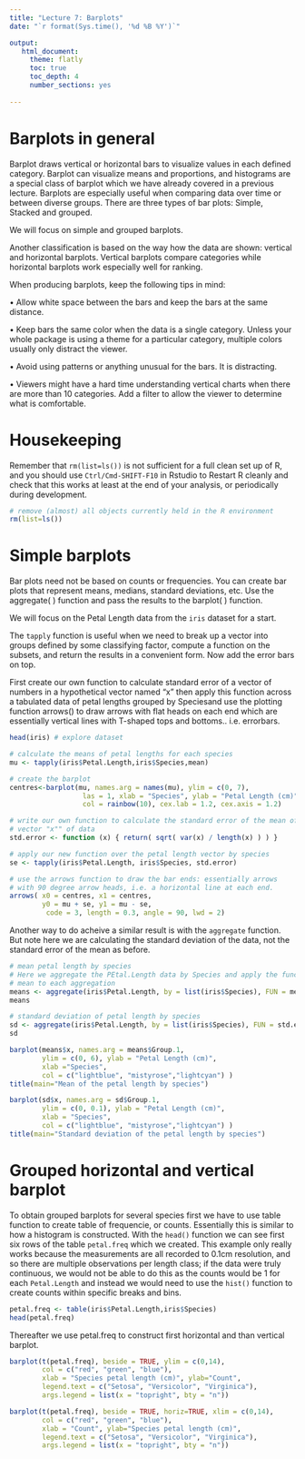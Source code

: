 ```yaml
---
title: "Lecture 7: Barplots"
date: "`r format(Sys.time(), '%d %B %Y')`"

output:
   html_document:
     theme: flatly
     toc: true
     toc_depth: 4
     number_sections: yes
     
---
```


# Barplots in general

Barplot draws vertical or horizontal bars to visualize values in each defined category. Barplot can visualize means and proportions, and histograms are a special class of barplot which we have already covered in a previous lecture. Barplots are especially useful when comparing data over time or between diverse groups. There are three types of bar plots: Simple, Stacked and grouped.

We will focus on simple and grouped barplots.

Another classification is based on the way how the data are shown: vertical and horizontal barplots. Vertical barplots compare categories while horizontal barplots work especially well for ranking.

When producing barplots, keep the following tips in mind:

•   Allow white space between the bars and keep the bars at the same distance.

•   Keep bars the same color when the data is a single category. Unless your whole package is using a theme for a particular category, multiple colors usually only distract the viewer.

•   Avoid using patterns or anything unusual for the bars. It is distracting.

•   Viewers might have a hard time understanding vertical charts when there are more than 10 categories. Add a filter to allow the viewer to determine what is comfortable.

# Housekeeping

Remember that `rm(list=ls())` is not sufficient for a full clean set up of R, and you should use `Ctrl/Cmd-SHIFT-F10` in Rstudio to Restart R cleanly and check that this works at least at the end of your analysis, or periodically during development.

```r
# remove (almost) all objects currently held in the R environment
rm(list=ls()) 
```

# Simple barplots

Bar plots need not be based on counts or frequencies. You can create bar plots that represent means, medians, standard deviations, etc. Use the aggregate( ) function and pass the results to the barplot( ) function.

We will focus on the Petal Length data from the `iris` dataset for a start.

The `tapply` function is useful when we need to break up a vector into groups defined by some classifying factor, compute a function on the subsets, and return the results in a convenient form. Now add the error bars on top. 

First create our own function to calculate standard error of a vector of numbers in a hypothetical vector named "x" then apply this function across a tabulated data of petal lengths grouped by Speciesand use the plotting function arrows() to draw arrows with flat heads on each end which are essentially vertical lines with T-shaped tops and bottoms.. i.e. errorbars.

```r
head(iris) # explore dataset

# calculate the means of petal lengths for each species
mu <- tapply(iris$Petal.Length,iris$Species,mean)

# create the barplot
centres<-barplot(mu, names.arg = names(mu), ylim = c(0, 7),
                  las = 1, xlab = "Species", ylab = "Petal Length (cm)",
                  col = rainbow(10), cex.lab = 1.2, cex.axis = 1.2)

# write our own function to calculate the standard error of the mean of a 
# vector "x"" of data
std.error <- function (x) { return( sqrt( var(x) / length(x) ) ) }

# apply our new function over the petal length vector by species
se <- tapply(iris$Petal.Length, iris$Species, std.error)

# use the arrows function to draw the bar ends: essentially arrows
# with 90 degree arrow heads, i.e. a horizontal line at each end.
arrows( x0 = centres, x1 = centres, 
        y0 = mu + se, y1 = mu - se,
         code = 3, length = 0.3, angle = 90, lwd = 2)
```

Another way to do acheive a similar result is with the `aggregate` function. But note here we are calculating the standard deviation of the data, not the standard error of the mean as before.
```r

# mean petal length by species
# Here we aggregate the PEtal.Length data by Species and apply the function
# mean to each aggregation
means <- aggregate(iris$Petal.Length, by = list(iris$Species), FUN = mean) 
means

# standard deviation of petal length by species
sd <- aggregate(iris$Petal.Length, by = list(iris$Species), FUN = std.error)
sd

barplot(means$x, names.arg = means$Group.1, 
        ylim = c(0, 6), ylab = "Petal Length (cm)", 
        xlab ="Species", 
        col = c("lightblue", "mistyrose","lightcyan") )
title(main="Mean of the petal length by species")

barplot(sd$x, names.arg = sd$Group.1, 
        ylim = c(0, 0.1), ylab = "Petal Length (cm)", 
        xlab = "Species", 
        col = c("lightblue", "mistyrose","lightcyan") )
title(main="Standard deviation of the petal length by species")
```



# Grouped horizontal and vertical barplot

To obtain grouped barplots for several species first we have to use table function to create table of frequencie, or counts. Essentially this is similar to how a histogram is constructed. With the `head()` function we can see first six rows of the table `petal.freq` which we created. This example only really works because the measurements are all recorded to 0.1cm resolution, and so there are multiple observations per length class; if the data were truly continuous, we would not be able to do this as the counts would be 1 for each `Petal.Length` and instead we would need to use the `hist()` function to create counts within specific breaks and bins.

```r
petal.freq <- table(iris$Petal.Length,iris$Species)
head(petal.freq)

```

Thereafter we use petal.freq to construct first horizontal and than vertical barplot.
```r

barplot(t(petal.freq), beside = TRUE, ylim = c(0,14), 
        col = c("red", "green", "blue"), 
        xlab = "Species petal length (cm)", ylab="Count", 
        legend.text = c("Setosa", "Versicolor", "Virginica"), 
        args.legend = list(x = "topright", bty = "n"))

barplot(t(petal.freq), beside = TRUE, horiz=TRUE, xlim = c(0,14), 
        col = c("red", "green", "blue"), 
        xlab = "Count", ylab="Species petal length (cm)", 
        legend.text = c("Setosa", "Versicolor", "Virginica"), 
        args.legend = list(x = "topright", bty = "n"))
```






